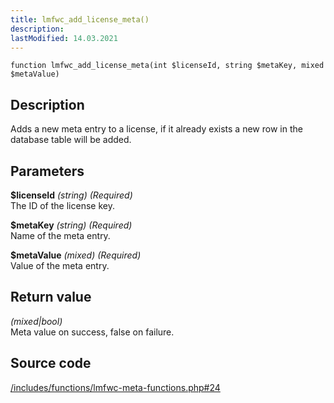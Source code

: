 ```yaml
---
title: lmfwc_add_license_meta()
description:
lastModified: 14.03.2021
---
```


```
function lmfwc_add_license_meta(int $licenseId, string $metaKey, mixed $metaValue)
```

## Description

Adds a new meta entry to a license, if it already exists a new row in the
database table will be added.

## Parameters

**$licenseId** *(string) (Required)*<br/>
The ID of the license key.

**$metaKey** *(string) (Required)*<br/>
Name of the meta entry.

**$metaValue** *(mixed) (Required)*<br/>
Value of the meta entry.

## Return value

*(mixed|bool)*<br/>
Meta value on success, false on failure.

## Source code

<p><a href={"https://github.com/drazenbebic/license-manager-for-woocommerce/blob/master/functions/lmfwc-meta-functions.php#L24"}
      target={"_blank"}
      rel={"noopener noreferrer"}>/includes/functions/lmfwc-meta-functions.php#24</a></p>

